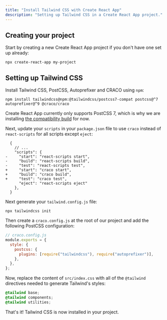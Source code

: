 ```yaml
---
title: "Install Tailwind CSS with Create React App"
description: "Setting up Tailwind CSS in a Create React App project."
---
```


## Creating your project

Start by creating a new Create React App project if you don't have one set up already:

```shell
npx create-react-app my-project
```

## Setting up Tailwind CSS

Install Tailwind CSS, PostCSS, Autoprefixer and CRACO using `npm`:

```shell
npm install tailwindcss@npm:@tailwindcss/postcss7-compat postcss@^7 autoprefixer@^9 @craco/craco
```

Create React App currently only supports PostCSS 7, which is why we are installing [the compatibility build](https://tailwindcss.com/docs/installation#post-css-7-compatibility-build) for now.

Next, update your `scripts` in your `package.json` file to use `craco` instead of `react-scripts` for all scripts except `eject`:

```diff-json
  {
    // ...
    "scripts": {
-     "start": "react-scripts start",
-     "build": "react-scripts build",
-     "test": "react-scripts test",
+     "start": "craco start",
+     "build": "craco build",
+     "test": "craco test",
      "eject": "react-scripts eject"
    },
  }
```

Next generate your `tailwind.config.js` file:

```shell
npx tailwindcss init
```

Then create a `craco.config.js` at the root of our project and add the following PostCSS configuration:

```js
// craco.config.js
module.exports = {
  style: {
    postcss: {
      plugins: [require("tailwindcss"), require("autoprefixer")],
    },
  },
};
```

Now, replace the content of `src/index.css` with all of the `@tailwind` directives needed to generate Tailwind's styles:

```css
@tailwind base;
@tailwind components;
@tailwind utilities;
```

That's it! Tailwind CSS is now installed in your project.
